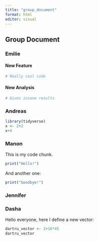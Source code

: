```yaml
---
title: "group_document"
format: html
editor: visual
---
```


## Group Document

### Emilie

#### New Feature

```r
# Really cool code
```

#### New Analysis

```r
# Gives insane results 
```

### Andreas

```r
library(tidyverse)
x <- 2+2
x+4
```

### Manon

This is my code chunk.

```r
print("Hello!")

```

And another one:

```r
print("Goodbye!")
```

### Jennifer

### Dasha

Hello everyone, here I define a new vector:

```r
dartru_vector <- 2+16*45
dartru_vector
```
